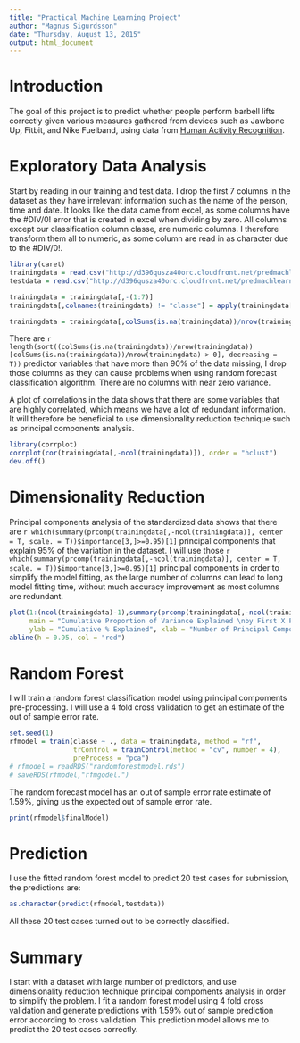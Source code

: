 ```yaml
---
title: "Practical Machine Learning Project"
author: "Magnus Sigurdsson"
date: "Thursday, August 13, 2015"
output: html_document
---
```

# Introduction

The goal of this project is to predict whether people perform barbell lifts correctly given various measures gathered from devices such as Jawbone Up, Fitbit, and Nike Fuelband, using data from [Human Activity Recognition](http://groupware.les.inf.puc-rio.br/har).

# Exploratory Data Analysis

Start by reading in our training and test data. I drop the first 7 columns in the dataset as they have irrelevant information such as the name of the person, time and date. It looks like the data came from excel, as some columns have the #DIV/0! error that is created in excel when dividing by zero. All columns except our classification column classe, are numeric columns. I therefore transform them all to numeric, as some column are read in as character due to the #DIV/0!. 

```r
library(caret)
trainingdata = read.csv("http://d396qusza40orc.cloudfront.net/predmachlearn/pml-training.csv")
testdata = read.csv("http://d396qusza40orc.cloudfront.net/predmachlearn/pml-testing.csv")

trainingdata = trainingdata[,-(1:7)]
trainingdata[,colnames(trainingdata) != "classe"] = apply(trainingdata[,colnames(trainingdata) != "classe"],2,as.numeric)

trainingdata = trainingdata[,colSums(is.na(trainingdata))/nrow(trainingdata) < 0.9]
```

There are `r length(sort((colSums(is.na(trainingdata))/nrow(trainingdata))[colSums(is.na(trainingdata))/nrow(trainingdata) > 0], decreasing = T))` predictor variables that have more than 90% of the data missing, I drop those columns as they can cause problems when using random forecast classification algorithm. There are no columns with near zero variance.

A plot of correlations in the data shows that there are some variables that are highly correlated, which means we have a lot of redundant information. It will therefore be beneficial to use dimensionality reduction technique such as principal components analysis.
```r
library(corrplot)
corrplot(cor(trainingdata[,-ncol(trainingdata)]), order = "hclust")
dev.off()
```

# Dimensionality Reduction

Principal components analysis of the standardized data shows that there are `r which(summary(prcomp(trainingdata[,-ncol(trainingdata)], center = T, scale. = T))$importance[3,]>=0.95)[1]` principal components that explain 95% of the variation in the dataset. I will use those `r which(summary(prcomp(trainingdata[,-ncol(trainingdata)], center = T, scale. = T))$importance[3,]>=0.95)[1]`  principal components in order to simplify the model fitting, as the large number of columns can lead to long model fitting time, without much accuracy improvement as most columns are redundant.

```r
plot(1:(ncol(trainingdata)-1),summary(prcomp(trainingdata[,-ncol(trainingdata)], center = T, scale. = T))$importance[3,], type = "l",
     main = "Cumulative Proportion of Variance Explained \nby First X Principal Components",
     ylab = "Cumulative % Explained", xlab = "Number of Principal Components")
abline(h = 0.95, col = "red")
```

# Random Forest

I will train a random forest classification model using principal compoments pre-processing. I will use a 4 fold cross validation to get an estimate of the out of sample error rate.
```r
set.seed(1)
rfmodel = train(classe ~ ., data = trainingdata, method = "rf", 
                trControl = trainControl(method = "cv", number = 4), 
                preProcess = "pca")
# rfmodel = readRDS("randomforestmodel.rds")
# saveRDS(rfmodel,"rfmgodel.")
```

The random forecast model has an out of sample error rate estimate of 1.59%, giving us the expected out of sample error rate.

```r
print(rfmodel$finalModel)
```

# Prediction

I use the fitted random forest model to predict 20 test cases for submission, the predictions are:
```r
as.character(predict(rfmodel,testdata))
```

All these 20 test cases turned out to be correctly classified.

# Summary
I start with a dataset with large number of predictors, and use dimensionality reduction technique principal compoments analysis in order to simplify the problem. 
I fit a random forest model using 4 fold cross validation and generate predictions with 1.59% out of sample prediction error according to cross validation. This prediction model allows me to predict the 20 test cases correctly.
